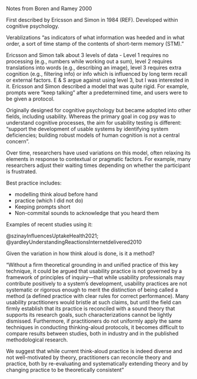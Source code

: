 Notes from Boren and Ramey 2000

First described by Ericsson and Simon in 1984 (REF). Developed within cognitive psychology.

Verablizations "as indicators of what information was heeded and in what order, a sort of time stamp of the contents of short-term memory (STM)."

Ericsson and Simon talk about 3 levels of data - Level 1 requires no processing (e.g., numbers while working out a sum), level 2 requires translations into words (e.g., describing an image), level 3 requires extra cognition (e.g., filtering info) or info which is influenced by long term recall or external factors. E & S argue against using level 3, but I was interested in it. Ericsson and Simon described a model that was quite rigid. For example, prompts were "keep talking" after a predetermined time, and users were to be given a protocol. 

Originally designed for cognitive psychology but became adopted into other fields, including usability. Whereas the primary goal in cog psy was to understand cognitive processes, the aim for usability testing is different: "support the development of usable systems by identifying system deficiencies; building robust models of human cognition is not a central concern".

Over time, researchers have used variations on this model, often relaxing its elements in response to contextual or pragmatic factors. For example, many researchers adjust their waiting times depending on whether the participant is frustrated. 

Best practice includes:

* modelling think aloud before hand
* practice (which I did not do)
* Keeping prompts short
* Non-commital sounds to acknowledge that you heard them

Examples of recent studies using it:

@szinayInfluencesUptakeHealth2021; @yardleyUnderstandingReactionsInternetdelivered2010

Given the variation in how think aloud is done, is it a method?

"Without a firm theoretical grounding in and unified practice of this key technique, it could be argued that usability practice is not governed by a framework of principles of inquiry—that while usability professionals may contribute positively to a system’s development, usability practices are not systematic or rigorous enough to merit the distinction of being called a method (a defined practice with clear rules for correct performance). Many usability practitioners would bristle at such claims, but until the field can firmly establish that its practice is reconciled with a sound theory that supports its research goals, such characterizations cannot be lightly dismissed. Furthermore, if practitioners do not uniformly apply the same techniques in conducting thinking-aloud protocols, it becomes difficult to compare results between studies, both in industry and in the published methodological research. 

We suggest that while current think-aloud practice is indeed diverse and not well-motivated by theory, practitioners can reconcile theory and practice, both by re-evaluating and systematically extending theory and by changing practice to be theoretically consistent"